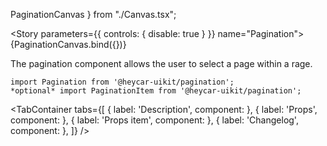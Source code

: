 
  PaginationCanvas
} from "./Canvas.tsx";

<!-- Meta -->

<Meta title="Components/Pagination" component={Pagination} />

<!-- Canvas -->

<Story parameters={{ controls: { disable: true } }} name="Pagination">
  {PaginationCanvas.bind({})}
</Story>

<!-- Docs -->

<ComponentHeader
  name="Pagination"
  version={version}
  stage={3}
  design="https://www.figma.com/file/rrvkvQEoVTOHa7MzyKSaoz/OTP-Global-Design-System?node-id=2073%3A48211"
/>

The pagination component allows the user to select a page within a rage.

```tsx
import Pagination from '@heycar-uikit/pagination';
*optional* import PaginationItem from '@heycar-uikit/pagination';
```

<!-- Description -->

<TabContainer
  tabs={[
    { label: 'Description', component: <Description /> },
    { label: 'Props', component: <Props of={Pagination} /> },
    { label: 'Props item', component: <Props of={PaginationItem} /> },
    { label: 'Changelog', component: <Changelog /> },
  ]}
/>
